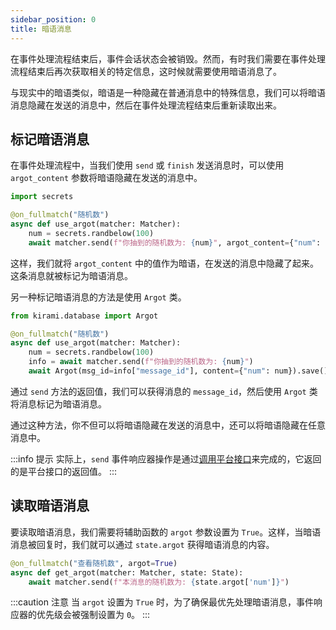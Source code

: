 ```yaml
---
sidebar_position: 0
title: 暗语消息
---
```


<div className="intro">

在事件处理流程结束后，事件会话状态会被销毁。然而，有时我们需要在事件处理流程结束后再次获取相关的特定信息，这时候就需要使用暗语消息了。

与现实中的暗语类似，暗语是一种隐藏在普通消息中的特殊信息，我们可以将暗语消息隐藏在发送的消息中，然后在事件处理流程结束后重新读取出来。

</div>

## 标记暗语消息

在事件处理流程中，当我们使用 `send` 或 `finish` 发送消息时，可以使用 `argot_content` 参数将暗语隐藏在发送的消息中。

```python
import secrets

@on_fullmatch("随机数")
async def use_argot(matcher: Matcher):
    num = secrets.randbelow(100)
    await matcher.send(f"你抽到的随机数为: {num}", argot_content={"num": num})
```

这样，我们就将 `argot_content` 中的值作为暗语，在发送的消息中隐藏了起来。这条消息就被标记为暗语消息。

另一种标记暗语消息的方法是使用 `Argot` 类。

```python
from kirami.database import Argot

@on_fullmatch("随机数")
async def use_argot(matcher: Matcher):
    num = secrets.randbelow(100)
    info = await matcher.send(f"你抽到的随机数为: {num}")
    await Argot(msg_id=info["message_id"], content={"num": num}).save()
```

通过 `send` 方法的返回值，我们可以获得消息的 `message_id`，然后使用 `Argot` 类将消息标记为暗语消息。

通过这种方法，你不但可以将暗语隐藏在发送的消息中，还可以将暗语隐藏在任意消息中。

:::info 提示
实际上，`send` 事件响应器操作是通过[调用平台接口](../depth/api-calling#调用-api)来完成的，它返回的是平台接口的返回值。
:::

## 读取暗语消息

要读取暗语消息，我们需要将辅助函数的 `argot` 参数设置为 `True`。这样，当暗语消息被回复时，我们就可以通过 `state.argot` 获得暗语消息的内容。

```python
@on_fullmatch("查看随机数", argot=True)
async def get_argot(matcher: Matcher, state: State):
    await matcher.send(f"本消息的随机数为: {state.argot['num']}")
```

:::caution 注意
当 `argot` 设置为 `True` 时，为了确保最优先处理暗语消息，事件响应器的优先级会被强制设置为 `0`。
:::
